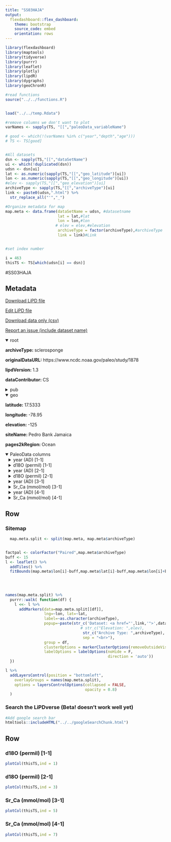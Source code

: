 ```yaml
---
title: "SS03HAJA"
output: 
  flexdashboard::flex_dashboard:
    theme: bootstrap
    source_code: embed
    orientation: rows
---
```


```r
library(flexdashboard)
library(maptools)
library(tidyverse)
library(purrr)
library(leaflet)
library(plotly)
library(lipdR)
library(dygraphs)
library(geoChronR)

#read functions
source("../../functions.R")


load("../../temp.Rdata")

#remove columns we don't want to plot
varNames <- sapply(TS, "[[","paleoData_variableName")

# good <- which(!(varNames %in% c("year","depth","age")))
# TS <- TS[good]


#All datasets
dsn <- sapply(TS,"[[","dataSetName")
ui <- which(!duplicated(dsn))
udsn <- dsn[ui]
lat <- as.numeric(sapply(TS,"[[","geo_latitude")[ui])
lon <- as.numeric(sapply(TS,"[[","geo_longitude")[ui])
#elev <- sapply(TS,"[[","geo_elevation")[ui]
archiveType <- sapply(TS,"[[","archiveType")[ui]
link <- paste0(udsn,".html") %>% 
  str_replace_all("'","_")

#Organize metadata for map
map.meta <- data.frame(dataSetName = udsn, #datasetname
                       lat = lat,#lat
                       lon = lon,#lon
                      # elev = elev,#elevation
                       archiveType = factor(archiveType),#archiveType
                       link = link)#Link


#set index number

i = 463
thisTS <- TS[which(udsn[i] == dsn)]
```
#SS03HAJA

Metadata {.sidebar}
-------------------------------------
[Download LiPD file](SS03HAJA.lpd)
            

[Edit LiPD file](http://lipd.net/playground?source=http://lipdverse.org/iso2kv0_11_0/SS03HAJA.lpd)
            

[Download data only (csv)](SS03HAJA.csv)
            

[Report an issue (include dataset name)](https://github.com/nickmckay/LiPDverse/issues)

<details open style="margin-left: 0px">
<summary>root</summary>
<p style="margin-left: 0px"><strong>archiveType: </strong>sclerosponge
<p style="margin-left: 0px"><strong>originalDataURL: </strong>https://www.ncdc.noaa.gov/paleo/study/1878
<p style="margin-left: 0px"><strong>lipdVersion: </strong>1.3
<p style="margin-left: 0px"><strong>dataContributor: </strong>CS
</details>
<details>
<summary>pub</summary>
<details style="margin-left: 10px">
<summary>pub1</summary>
<p style="margin-left: 10px"><strong>author: </strong>Haase-Schramm, Alexandra , Bohm, Florian , Eisenhauer, Anton , Dullo, Wolf-Christian , Joachimski, Michael M. , Hansen, Bent , Reitner, Joachim
<p style="margin-left: 10px"><strong>citeKey: </strong>haase2003sr
<p style="margin-left: 10px"><strong>journal: </strong>Paleoceanography
<p style="margin-left: 10px"><strong>volume: </strong>18
<p style="margin-left: 10px"><strong>pages: </strong>n/a-n/a
<p style="margin-left: 10px"><strong>pubYear: </strong>NA
<p style="margin-left: 10px"><strong>title: </strong>Sr/Ca ratios and oxygen isotopes from sclerosponges: Temperature history of the Caribbean mixed layer and thermocline during the Little Ice Age
<p style="margin-left: 10px"><strong>DOI: </strong>10.1029/2002PA000830
</details>
<details style="margin-left: 10px">
<summary>pub2</summary>
<p style="margin-left: 10px"><strong>author: </strong>Haase-Schramm, A.
<p style="margin-left: 10px"><strong>pubYear: </strong>NA
<p style="margin-left: 10px"><strong>title: </strong>Ocean2kHR-AtlanticPedroBankHaaseSchramm2003
</details>
</details>
<details open style="margin-left: 0px">
<summary>geo</summary>
<p style="margin-left: 0px"><strong>latitude: </strong>17.5333
<p style="margin-left: 0px"><strong>longitude: </strong>-78.95
<p style="margin-left: 0px"><strong>elevation: </strong>-125
<p style="margin-left: 0px"><strong>siteName: </strong>Pedro Bank Jamaica
<p style="margin-left: 0px"><strong>pages2kRegion: </strong>Ocean
</details>
<details open>
<summary>PaleoData columns</summary>
<details style="margin-left: 10px">
<summary>year (AD) [1-1]</summary>
<p style="margin-left: 10px"><strong>TSid: </strong>MATccc9872c4c
<p style="margin-left: 10px"><strong>variableName: </strong>year
<p style="margin-left: 10px"><strong>units: </strong>AD
<p style="margin-left: 10px"><strong>description: </strong>Year AD
</details>
<details style="margin-left: 10px">
<summary>d18O (permil) [1-1]</summary>
<p style="margin-left: 10px"><strong>TSid: </strong>Ocean2kHR_126
<p style="margin-left: 10px"><strong>variableName: </strong>d18O
<p style="margin-left: 10px"><strong>units: </strong>permil
<p style="margin-left: 10px"><strong>description: </strong>d18O of carbonate
<p style="margin-left: 10px"><strong>useInGlobalTemperatureAnalysis: </strong>TRUE
<details>
<summary>interpretation</summary>
<details style="margin-left: 20px">
<summary>1</summary>
<p style="margin-left: 20px"><strong>basis: </strong>We conclude that, together with variations in seawater d18O, the pH effect on d18O of carbonates can obscure the temperature signal in the sponge d18O record sufficiently to explain the divergent trends of the Sr/Ca and the oxygen isotope records. These results indicate that for temperature reconstructions using C. nicholsoni skeletons, Sr/Ca is a more robust proxy than d18O.
<p style="margin-left: 20px"><strong>interpDirection: </strong>decrease
<p style="margin-left: 20px"><strong>scope: </strong>climate
<p style="margin-left: 20px"><strong>seasonality: </strong>-12 -11 -10 -9 -8 1 2 3 4 5 6 7
<p style="margin-left: 20px"><strong>variable: </strong>temperature and salinity
<p style="margin-left: 20px"><strong>variableDetail: </strong>20 mbsl
<p style="margin-left: 20px"><strong>direction: </strong>decrease
</details>
<details style="margin-left: 20px">
<summary>2</summary>
<p style="margin-left: 20px"><strong>basis: </strong>Temperature equation of Bohm et al. [2000].
<p style="margin-left: 20px"><strong>direction: </strong>negative
<p style="margin-left: 20px"><strong>equilibriumEvidence: </strong>The observation that sponges precipitate aragonite in chemical and isotopic equilibrium indicates that the composition of the precipitating fluid is hardly influenced by the sponge metabolism. Thus pH changes in the ambient seawater may be directly monitored by the d18O record of the sponge aragonite. This hypothesis is supported by the boron isotopic composition of sponge skeletons, which indicates mineralization under seawater pH conditions [Bo�hm et al., 2000b].
<p style="margin-left: 20px"><strong>inferredMaterial: </strong>seawater
<p style="margin-left: 20px"><strong>integrationTime: </strong>2to6
<p style="margin-left: 20px"><strong>integrationTimeBasis: </strong>For U-Th analysis, 0.3 to 1g of sponge material was drilled along visible growth layers. The sample size was chosen so that the width and depth of the sampling groove was equivalent to a period of about 20 years, given a growth rate on the order of 0.2 mm/a. 11 samples were anayzed for U-Th. The external reproducibility of the U/Th dating results was determined as about �20 years (2sem) by five replicate analyses of sample Ce96-40 and confirmed by analysis of three closely spaced sample pairs (Ce96-45/51, Ce96-170/172, Ce96-123/40). For one sample pair (Ce96-184/186) U/Th ages could not be confirmed within external reproducibility. As the age data of this specimen deviate significantly from a linear growth curve, we fitted a third order polynomial to the U/Th ages.
<p style="margin-left: 20px"><strong>integrationTimeUncertainty: </strong>1-92 years
<p style="margin-left: 20px"><strong>integrationTimeUncertaintyType: </strong>U-Th dating uncertainty
<p style="margin-left: 20px"><strong>integrationTimeUnits: </strong>year
<p style="margin-left: 20px"><strong>mathematicalRelation: </strong>linear
<p style="margin-left: 20px"><strong>rank: </strong>1
<p style="margin-left: 20px"><strong>scope: </strong>isotope
<p style="margin-left: 20px"><strong>variable: </strong>T_water
<p style="margin-left: 20px"><strong>coefficient: </strong>NA
<p style="margin-left: 20px"><strong>fraction: </strong>NA
</details>
<details style="margin-left: 20px">
<summary>3</summary>
<p style="margin-left: 20px"><strong>basis: </strong>The d18Owater salinity relation in the Caribbean is on the order of 0.2 to 0.3%/psu [Ruï¿½hlemann et al., 1999; Watanabe et al., 2001].
<p style="margin-left: 20px"><strong>equilibriumEvidence: </strong>The observation that sponges precipitate aragonite in chemical and isotopic equilibrium indicates that the composition of the precipitating fluid is hardly influenced by the sponge metabolism. Thus pH changes in the ambient seawater may be directly monitored by the d18O record of the sponge aragonite. This hypothesis is supported by the boron isotopic composition of sponge skeletons, which indicates mineralization under seawater pH conditions [Bo�hm et al., 2000b].
<p style="margin-left: 20px"><strong>inferredMaterial: </strong>seawater
<p style="margin-left: 20px"><strong>integrationTime: </strong>6-Feb
<p style="margin-left: 20px"><strong>integrationTimeBasis: </strong>For U-Th analysis, 0.3 to 1g of sponge material was drilled along visible growth layers. The sample size was chosen so that the width and depth of the sampling groove was equivalent to a period of about 20 years, given a growth rate on the order of 0.2 mm/a. 11 samples were anayzed for U-Th. The external reproducibility of the U/Th dating results was determined as about �20 years (2sem) by five replicate analyses of sample Ce96-40 and confirmed by analysis of three closely spaced sample pairs (Ce96-45/51, Ce96-170/172, Ce96-123/40). For one sample pair (Ce96-184/186) U/Th ages could not be confirmed within external reproducibility. As the age data of this specimen deviate significantly from a linear growth curve, we fitted a third order polynomial to the U/Th ages.
<p style="margin-left: 20px"><strong>integrationTimeUncertainty: </strong>1-92 years
<p style="margin-left: 20px"><strong>integrationTimeUncertaintyType: </strong>U-Th dating uncertainty
<p style="margin-left: 20px"><strong>integrationTimeUnits: </strong>year
<p style="margin-left: 20px"><strong>mathematicalRelation: </strong>linear
<p style="margin-left: 20px"><strong>rank: </strong>2
<p style="margin-left: 20px"><strong>scope: </strong>isotope
<p style="margin-left: 20px"><strong>variable: </strong>salinity_seawater
<p style="margin-left: 20px"><strong>coefficient: </strong>NA
<p style="margin-left: 20px"><strong>fraction: </strong>NA
</details>
<details style="margin-left: 20px">
<summary>4</summary>
<p style="margin-left: 20px"><strong>coefficient: </strong>NA
<p style="margin-left: 20px"><strong>fraction: </strong>NA
<p style="margin-left: 20px"><strong>rank: </strong>NA
<p style="margin-left: 20px"><strong>scope: </strong>isotope
</details>
</details>
</details>
<details style="margin-left: 10px">
<summary>year (AD) [2-1]</summary>
<p style="margin-left: 10px"><strong>TSid: </strong>MATdc531c8775
<p style="margin-left: 10px"><strong>variableName: </strong>year
<p style="margin-left: 10px"><strong>units: </strong>AD
<p style="margin-left: 10px"><strong>description: </strong>Year AD
</details>
<details style="margin-left: 10px">
<summary>d18O (permil) [2-1]</summary>
<p style="margin-left: 10px"><strong>TSid: </strong>Ocean2kHR_128
<p style="margin-left: 10px"><strong>variableName: </strong>d18O
<p style="margin-left: 10px"><strong>units: </strong>permil
<p style="margin-left: 10px"><strong>description: </strong>d18O of carbonate
<p style="margin-left: 10px"><strong>useInGlobalTemperatureAnalysis: </strong>TRUE
<details>
<summary>interpretation</summary>
<details style="margin-left: 20px">
<summary>1</summary>
<p style="margin-left: 20px"><strong>basis: </strong>d18O calibration to T assuming constant d18Ow
<p style="margin-left: 20px"><strong>interpDirection: </strong>decrease
<p style="margin-left: 20px"><strong>scope: </strong>climate
<p style="margin-left: 20px"><strong>seasonality: </strong>-12 -11 -10 -9 -8 1 2 3 4 5 6 7
<p style="margin-left: 20px"><strong>variable: </strong>temperature and salinity
<p style="margin-left: 20px"><strong>variableDetail: </strong>125 mbsl
<p style="margin-left: 20px"><strong>direction: </strong>decrease
</details>
<details style="margin-left: 20px">
<summary>2</summary>
<p style="margin-left: 20px"><strong>basis: </strong>Temperature equation of Bohm et al. [2000].
<p style="margin-left: 20px"><strong>direction: </strong>negative
<p style="margin-left: 20px"><strong>equilibriumEvidence: </strong>The observation that sponges precipitate aragonite in chemical and  isotopic equilibrium indicates that the composition of the precipitating  fluid is hardly influenced by the sponge metabolism. Thus pH changes in the ambient seawater may be directly monitored by the d18O record of the sponge aragonite. This hypothesis is supported by the boron isotopic composition of sponge skeletons, which indicates mineralization under seawater pH conditions [Bo�hm et al., 2000b].
<p style="margin-left: 20px"><strong>inferredMaterial: </strong>seawater
<p style="margin-left: 20px"><strong>integrationTime: </strong>2to6
<p style="margin-left: 20px"><strong>integrationTimeBasis: </strong>For U-Th analysis, 0.3 to 1g of sponge material was drilled along visible growth layers. The sample size was chosen so that the width and depth of the sampling groove was equivalent to a period of about 20 years, given a growth rate on the order of 0.2 mm/a. 4 samples were anayzed for U-Th. 10 samples for radiocarbon analysis were removed. They compared D14C data with a D14C curve measured on a Florida surface water coral [Druffel, 1989]. The fit was constrained by assuming that the growth rate was constant in the relevant part of the sponge skeleton. They further assume that the timing of the radiocarbon increase at 125 mbsl was similar to surface waters in that region because the amplitude of change in D14C is similar to the surface water change. For specimen Pb19 a mean growth rate of 0.19 mm/a was calculated from the slope of a linear fit to the dated tie points. A lifespan from about 1400 A.D. to 1996 A.D. was determined by extrapolating the mean growth rate to the base of the skeleton. The U/Th chronology is independently confirmed by the correct localization of the nuclear weapon test radiocarbon increase at a depth of about 5.9 mm below the surface of the skeleton (Figure 6, Table 2). Further independent support for the reliability of our chronologies is provided from the fit of d13C data of the investigated sponge skeletons and atmospheric CO2 records [Bo�hm et al., 2002].
<p style="margin-left: 20px"><strong>integrationTimeUncertainty: </strong>1-25 years
<p style="margin-left: 20px"><strong>integrationTimeUncertaintyType: </strong>U-Th dating uncertainty
<p style="margin-left: 20px"><strong>integrationTimeUnits: </strong>year
<p style="margin-left: 20px"><strong>mathematicalRelation: </strong>linear
<p style="margin-left: 20px"><strong>rank: </strong>1
<p style="margin-left: 20px"><strong>scope: </strong>isotope
<p style="margin-left: 20px"><strong>variable: </strong>T_water
<p style="margin-left: 20px"><strong>coefficient: </strong>NA
<p style="margin-left: 20px"><strong>fraction: </strong>NA
</details>
<details style="margin-left: 20px">
<summary>3</summary>
<p style="margin-left: 20px"><strong>basis: </strong>The d18Owater salinity relation in the Caribbean is on the order of 0.2 to 0.3%/psu [Ruï¿½hlemann et al., 1999; Watanabe et al., 2001].
<p style="margin-left: 20px"><strong>equilibriumEvidence: </strong>The observation that sponges precipitate aragonite in chemical and  isotopic equilibrium indicates that the composition of the precipitating  fluid is hardly influenced by the sponge metabolism. Thus pH changes in the ambient seawater may be directly monitored by the d18O record of the sponge aragonite. This hypothesis is supported by the boron isotopic composition of sponge skeletons, which indicates mineralization under seawater pH conditions [Bo�hm et al., 2000b].
<p style="margin-left: 20px"><strong>inferredMaterial: </strong>seawater
<p style="margin-left: 20px"><strong>integrationTime: </strong>6-Feb
<p style="margin-left: 20px"><strong>integrationTimeBasis: </strong>For U-Th analysis, 0.3 to 1g of sponge material was drilled along visible growth layers. The sample size was chosen so that the width and depth of the sampling groove was equivalent to a period of about 20 years, given a growth rate on the order of 0.2 mm/a. 4 samples were anayzed for U-Th. 10 samples for radiocarbon analysis were removed. They compared D14C data with a D14C curve measured on a Florida surface water coral [Druffel, 1989]. The fit was constrained by assuming that the growth rate was constant in the relevant part of the sponge skeleton. They further assume that the timing of the radiocarbon increase at 125 mbsl was similar to surface waters in that region because the amplitude of change in D14C is similar to the surface water change. For specimen Pb19 a mean growth rate of 0.19 mm/a was calculated from the slope of a linear fit to the dated tie points. A lifespan from about 1400 A.D. to 1996 A.D. was determined by extrapolating the mean growth rate to the base of the skeleton. The U/Th chronology is independently confirmed by the correct localization of the nuclear weapon test radiocarbon increase at a depth of about 5.9 mm below the surface of the skeleton (Figure 6, Table 2). Further independent support for the reliability of our chronologies is provided from the fit of d13C data of the investigated sponge skeletons and atmospheric CO2 records [Bo�hm et al., 2002].
<p style="margin-left: 20px"><strong>integrationTimeUncertainty: </strong>1-25 years
<p style="margin-left: 20px"><strong>integrationTimeUncertaintyType: </strong>U-Th dating uncertainty
<p style="margin-left: 20px"><strong>integrationTimeUnits: </strong>year
<p style="margin-left: 20px"><strong>mathematicalRelation: </strong>linear
<p style="margin-left: 20px"><strong>rank: </strong>2
<p style="margin-left: 20px"><strong>scope: </strong>isotope
<p style="margin-left: 20px"><strong>variable: </strong>salinity_seawater
<p style="margin-left: 20px"><strong>coefficient: </strong>NA
<p style="margin-left: 20px"><strong>fraction: </strong>NA
</details>
<details style="margin-left: 20px">
<summary>4</summary>
<p style="margin-left: 20px"><strong>coefficient: </strong>NA
<p style="margin-left: 20px"><strong>fraction: </strong>NA
<p style="margin-left: 20px"><strong>rank: </strong>NA
<p style="margin-left: 20px"><strong>scope: </strong>isotope
</details>
</details>
</details>
<details style="margin-left: 10px">
<summary>year (AD) [3-1]</summary>
<p style="margin-left: 10px"><strong>TSid: </strong>MAT39811b4a7c
<p style="margin-left: 10px"><strong>variableName: </strong>year
<p style="margin-left: 10px"><strong>units: </strong>AD
<p style="margin-left: 10px"><strong>description: </strong>Year AD
</details>
<details style="margin-left: 10px">
<summary>Sr_Ca (mmol/mol) [3-1]</summary>
<p style="margin-left: 10px"><strong>TSid: </strong>Ocean2kHR_127
<p style="margin-left: 10px"><strong>variableName: </strong>Sr_Ca
<p style="margin-left: 10px"><strong>units: </strong>mmol/mol
<p style="margin-left: 10px"><strong>useInGlobalTemperatureAnalysis: </strong>TRUE
<details>
<summary>interpretation</summary>
<details style="margin-left: 20px">
<summary>1</summary>
<p style="margin-left: 20px"><strong>basis: </strong>lower limit of 95% ci of difference in Sr/Ca between -20 and -125m, divided by difference in observed T at those depths.
<p style="margin-left: 20px"><strong>interpDirection: </strong>decrease
<p style="margin-left: 20px"><strong>scope: </strong>climate
<p style="margin-left: 20px"><strong>seasonality: </strong>-12 -11 -10 -9 -8 1 2 3 4 5 6 7
<p style="margin-left: 20px"><strong>variable: </strong>temperature
<p style="margin-left: 20px"><strong>variableDetail: </strong>sea_surface
<p style="margin-left: 20px"><strong>direction: </strong>decrease
</details>
<details style="margin-left: 20px">
<summary>2</summary>
<p style="margin-left: 20px"><strong>inferredMaterial: </strong>seawater
<p style="margin-left: 20px"><strong>scope: </strong>isotope
<p style="margin-left: 20px"><strong>coefficient: </strong>NA
<p style="margin-left: 20px"><strong>fraction: </strong>NA
<p style="margin-left: 20px"><strong>rank: </strong>NA
</details>
<details style="margin-left: 20px">
<summary>3</summary>
<p style="margin-left: 20px"><strong>coefficient: </strong>NA
<p style="margin-left: 20px"><strong>fraction: </strong>NA
<p style="margin-left: 20px"><strong>rank: </strong>NA
<p style="margin-left: 20px"><strong>scope: </strong>isotope
</details>
<details style="margin-left: 20px">
<summary>4</summary>
<p style="margin-left: 20px"><strong>coefficient: </strong>NA
<p style="margin-left: 20px"><strong>fraction: </strong>NA
<p style="margin-left: 20px"><strong>rank: </strong>NA
<p style="margin-left: 20px"><strong>scope: </strong>isotope
</details>
</details>
</details>
<details style="margin-left: 10px">
<summary>year (AD) [4-1]</summary>
<p style="margin-left: 10px"><strong>TSid: </strong>MATb745b71977
<p style="margin-left: 10px"><strong>variableName: </strong>year
<p style="margin-left: 10px"><strong>units: </strong>AD
<p style="margin-left: 10px"><strong>description: </strong>Year AD
</details>
<details style="margin-left: 10px">
<summary>Sr_Ca (mmol/mol) [4-1]</summary>
<p style="margin-left: 10px"><strong>TSid: </strong>Ocean2kHR_129
<p style="margin-left: 10px"><strong>variableName: </strong>Sr_Ca
<p style="margin-left: 10px"><strong>units: </strong>mmol/mol
<p style="margin-left: 10px"><strong>description: </strong>carbonate
<p style="margin-left: 10px"><strong>useInGlobalTemperatureAnalysis: </strong>TRUE
<details>
<summary>interpretation</summary>
<details style="margin-left: 20px">
<summary>1</summary>
<p style="margin-left: 20px"><strong>basis: </strong>lower limit of 95% ci of difference in Sr/Ca between -20 and -125m, divided by difference in observed T at those depths.
<p style="margin-left: 20px"><strong>interpDirection: </strong>decrease
<p style="margin-left: 20px"><strong>scope: </strong>climate
<p style="margin-left: 20px"><strong>seasonality: </strong>-12 -11 -10 -9 -8 1 2 3 4 5 6 7
<p style="margin-left: 20px"><strong>variable: </strong>temperature
<p style="margin-left: 20px"><strong>variableDetail: </strong>sea_surface
<p style="margin-left: 20px"><strong>direction: </strong>decrease
</details>
<details style="margin-left: 20px">
<summary>2</summary>
<p style="margin-left: 20px"><strong>inferredMaterial: </strong>seawater
<p style="margin-left: 20px"><strong>scope: </strong>isotope
<p style="margin-left: 20px"><strong>coefficient: </strong>NA
<p style="margin-left: 20px"><strong>fraction: </strong>NA
<p style="margin-left: 20px"><strong>rank: </strong>NA
</details>
<details style="margin-left: 20px">
<summary>3</summary>
<p style="margin-left: 20px"><strong>coefficient: </strong>NA
<p style="margin-left: 20px"><strong>fraction: </strong>NA
<p style="margin-left: 20px"><strong>rank: </strong>NA
<p style="margin-left: 20px"><strong>scope: </strong>isotope
</details>
<details style="margin-left: 20px">
<summary>4</summary>
<p style="margin-left: 20px"><strong>coefficient: </strong>NA
<p style="margin-left: 20px"><strong>fraction: </strong>NA
<p style="margin-left: 20px"><strong>rank: </strong>NA
<p style="margin-left: 20px"><strong>scope: </strong>isotope
</details>
</details>
</details>

Row {.tabset .tabset-fade}
-----------------------------------------------------------------------

### Sitemap

```r
  map.meta.split <- split(map.meta, map.meta$archiveType)


factpal <- colorFactor("Paired",map.meta$archiveType)
buff <- 15
l <- leaflet() %>% 
  addTiles() %>% 
  fitBounds(map.meta$lon[i]-buff,map.meta$lat[i]-buff,map.meta$lon[i]+buff,map.meta$lat[i]+buff)
  

  
  
names(map.meta.split) %>%
  purrr::walk( function(df) {
    l <<- l %>%
      addMarkers(data=map.meta.split[[df]],
                 lng=~lon, lat=~lat,
                 label=~as.character(archiveType),
                 popup=~paste(str_c('Dataset: <a href="',link,'">',dataSetName,'</a>'),
                                 # str_c("Elevation: ",elev),
                                  str_c("Archive Type: ",archiveType),
                                  sep = "<br>"),
                 group = df,
                 clusterOptions = markerClusterOptions(removeOutsideVisibleBounds = F),
                 labelOptions = labelOptions(noHide = F,
                                             direction = 'auto'))
  })

l %>%
  addLayersControl(position = "bottomleft",
    overlayGroups = names(map.meta.split),
    options = layersControlOptions(collapsed = FALSE,
                                   opacity = 0.8)
  )
```

### Search the LiPDverse (Beta! doesn't work well yet)
```r
#Add google search bar
htmltools::includeHTML("../../googleSearchChunk.html")
```


Row {.tabset .tabset-fade}
-----------------------------------------------------------------------

### d18O (permil) [1-1]
```r
plotCol(thisTS,ind = 1)
```

### d18O (permil) [2-1]
```r
plotCol(thisTS,ind = 3)
```

### Sr_Ca (mmol/mol) [3-1]
```r
plotCol(thisTS,ind = 5)
```

### Sr_Ca (mmol/mol) [4-1]
```r
plotCol(thisTS,ind = 7)
```
